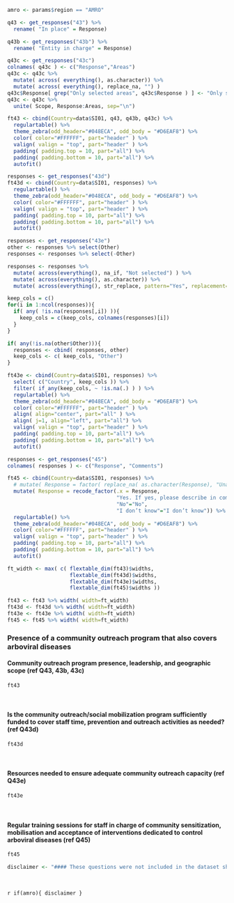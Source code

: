 
```r
amro <- params$region == "AMRO"
```

```r
q43 <- get_responses("43") %>%
  rename( "In place" = Response)

q43b <- get_responses("43b") %>%
  rename( "Entity in charge" = Response)

q43c <- get_responses("43c") 
colnames( q43c ) <- c("Response","Areas") 
q43c <- q43c %>% 
  mutate( across( everything(), as.character)) %>%
  mutate( across( everything(), replace_na, "") )
q43c$Response[ grep("Only selected areas", q43c$Response ) ] <- "Only selected areas"
q43c <- q43c %>%
  unite( Scope, Response:Areas, sep="\n")

ft43 <- cbind(Country=data$SI01, q43, q43b, q43c) %>%
  regulartable() %>% 
  theme_zebra(odd_header="#048ECA", odd_body = "#D6EAF8") %>% 
  color( color="#FFFFFF", part="header" ) %>% 
  valign( valign = "top", part="header" ) %>%
  padding( padding.top = 10, part="all") %>%
  padding( padding.bottom = 10, part="all") %>%
  autofit()

responses <- get_responses("43d")
ft43d <- cbind(Country=data$SI01, responses) %>%
  regulartable() %>%
  theme_zebra(odd_header="#048ECA", odd_body = "#D6EAF8") %>% 
  color( color="#FFFFFF", part="header" ) %>% 
  valign( valign = "top", part="header" ) %>%
  padding( padding.top = 10, part="all") %>%
  padding( padding.bottom = 10, part="all") %>%
  autofit()

responses <- get_responses("43e")
other <- responses %>% select(Other)
responses <- responses %>% select(-Other)

responses <- responses %>%
  mutate( across(everything(), na_if, "Not selected") ) %>%
  mutate( across(everything(), as.character)) %>%
  mutate( across(everything(), str_replace, pattern="Yes", replacement="X"))

keep_cols = c()
for(i in 1:ncol(responses)){
  if( any( !is.na(responses[,i]) )){
    keep_cols = c(keep_cols, colnames(responses)[i])
  }
}

if( any(!is.na(other$Other))){
  responses <- cbind( responses, other)
  keep_cols <- c( keep_cols, "Other")
}

ft43e <- cbind(Country=data$SI01, responses) %>%
  select( c("Country", keep_cols )) %>%
  filter( if_any(keep_cols, ~ !is.na(.) ) ) %>%
  regulartable() %>% 
  theme_zebra(odd_header="#048ECA", odd_body = "#D6EAF8") %>% 
  color( color="#FFFFFF", part="header" ) %>% 
  align( align="center", part="all" ) %>%
  align( j=1, align="left", part="all") %>%
  valign( valign = "top", part="header" ) %>%
  padding( padding.top = 10, part="all") %>%
  padding( padding.bottom = 10, part="all") %>%
  autofit()

responses <- get_responses("45")
colnames( responses ) <- c("Response", "Comments")

ft45 <- cbind(Country=data$SI01, responses) %>%
  # mutate( Response = factor( replace_na( as.character(Response), "Unanswered"))) %>%
  mutate( Response = recode_factor(.x = Response,
                                   "Yes. If yes, please describe in comments field:"="Yes",
                                   "No"="No",
                                   "I don’t know"="I don’t know")) %>%
  regulartable() %>% 
  theme_zebra(odd_header="#048ECA", odd_body = "#D6EAF8") %>% 
  color( color="#FFFFFF", part="header" ) %>% 
  valign( valign = "top", part="header" ) %>%
  padding( padding.top = 10, part="all") %>%
  padding( padding.bottom = 10, part="all") %>%
  autofit()

ft_width <- max( c( flextable_dim(ft43)$widths, 
                    flextable_dim(ft43d)$widths, 
                    flextable_dim(ft43e)$widths, 
                    flextable_dim(ft45)$widths ))

ft43 <- ft43 %>% width( width=ft_width)
ft43d <- ft43d %>% width( width=ft_width)
ft43e <- ft43e %>% width( width=ft_width)
ft45 <- ft45 %>% width( width=ft_width)

```

### Presence of a community outreach program that also covers arboviral diseases

#### Community outreach program presence, leadership, and geographic scope (ref Q43, 43b, 43c)

```r
ft43
```

<br>

#### Is the community outreach/social mobilization program sufficiently funded to cover staff time, prevention and outreach activities as needed? (ref Q43d)

```r
ft43d
```

<br>

#### Resources needed to ensure adequate community outreach capacity (ref Q43e)

```r
ft43e
```

<br>

#### Regular training sessions for staff in charge of community sensitization, mobilisation and acceptance of interventions dedicated to control arboviral diseases (ref Q45)

```r
ft45
```

```r
disclaimer <- "#### These questions were not included in the dataset shared with AMRO for completion. Please see the Arbovirus Survey Overview for more information."
```

<br>

`r if(amro){ disclaimer }`
